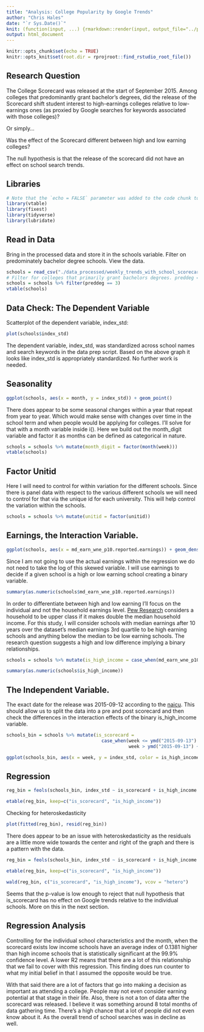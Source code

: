 ```yaml
---
title: "Analysis: College Popularity by Google Trends"
author: "Chris Hales"
date: "`r Sys.Date()`"
knit: (function(input, ...) {rmarkdown::render(input, output_file="../paper/analysis.html")})
output: html_document
---
```


```r
knitr::opts_chunk$set(echo = TRUE)
knitr::opts_knit$set(root.dir = rprojroot::find_rstudio_root_file())
```

## Research Question

The College Scorecard was released at the start of September 2015. Among colleges that predominantly grant bachelor’s degrees, did the release of the Scorecard shift student interest to high-earnings colleges relative to low-earnings ones (as proxied by Google searches for keywords associated with those colleges)?

Or simply...

Was the effect of the Scorecard different between high and low earning colleges?

The null hypothesis is that the release of the scorecard did not have an effect on school search trends.

## Libraries

``` r
# Note that the `echo = FALSE` parameter was added to the code chunk to prevent printing of the R code that generated the plot.
library(vtable)
library(fixest)
library(tidyverse)
library(lubridate)
```

## Read in Data

Bring in the processed data and store it in the schools variable. Filter on predominately bachelor degree schools. View the data.

```r
schools = read_csv("./data_processed/weekly_trends_with_school_scorecards_2022_08_04.csv")
# Filter for colleges that primarily grant bachelors degrees. preddeg == 3.
schools = schools %>% filter(preddeg == 3)
vtable(schools)
```

## Data Check: The Dependent Variable

Scatterplot of the dependent variable, index_std:

```r

plot(schools$index_std)
```

The dependent variable, index_std, was standardized across school names and search keywords in the data prep script. Based on the above graph it looks like index_std is appropriately standardized. No further work is needed.

## Seasonality

```r
ggplot(schools, aes(x = month, y = index_std)) + geom_point()
```
There does appear to be some seasonal changes within a year that repeat from year to year. Which would make sense with changes over time in the school term and when people would be applying for colleges. I'll solve for that with a month variable inside i(). Here we build out the month_digit variable and factor it as months can be defined as categorical in nature.
```r
schools = schools %>% mutate(month_digit = factor(month(week)))
vtable(schools)
```

## Factor Unitid

Here I will need to control for within variation for the different schools. Since there is panel data with respect to the various different schools we will need to control for that via the unique id for each university. This will help control the variation within the schools.

``` r
schools = schools %>% mutate(unitid = factor(unitid))
```

## Earnings, the Interaction Variable.

```r
ggplot(schools, aes(x = md_earn_wne_p10.reported.earnings)) + geom_density()
```
Since I am not going to use the actual earnings within the regression we do not need to take the log of this skewed variable. I will use earnings to decide if a given school is a high or low earning school creating a binary variable.

```r
summary(as.numeric(schools$md_earn_wne_p10.reported.earnings))
```

In order to differentiate between high and low earning I'll focus on the individual and not the household earnings level. [Pew Research](https://www.inc.com/eric-mack/the-shocking-amount-you-need-to-earn-to-be-upper-class-do-you-make-cut.html) considers a household to be upper class if it makes double the median household income. For this study, I will consider schools with median earnings after 10 years over the dataset's median earnings 3rd quartile to be high earning schools and anything below the median to be low earning schools. The research question suggests a high and low difference implying a binary relationships. 

````r
schools = schools %>% mutate(is_high_income = case_when(md_earn_wne_p10.reported.earnings > 48100 ~ TRUE, md_earn_wne_p10.reported.earnings <= 48100 ~ FALSE))

summary(as.numeric(schools$is_high_income))
````

## The Independent Variable.

The exact date for the release was 2015-09-12 according to the [naicu](https://www.naicu.edu/policy-advocacy/issue-brief-index/regulation/college-scorecard#:~:text=About,a%20federal%20postsecondary%20ratings%20system). This should allow us to split the data into a pre and post scorecard and then check the differences in the interaction effects of the binary is_high_income variable.

``` r
schools_bin = schools %>% mutate(is_scorecard = 
                                   case_when(week <= ymd("2015-09-13") ~ FALSE,
                                             week > ymd("2015-09-13") ~ TRUE))

ggplot(schools_bin, aes(x = week, y = index_std, color = is_high_income)) + geom_point() + geom_vline(xintercept = as.Date("2015-09-13")) + geom_smooth(method = 'lm')
```

## Regression

```r
reg_bin = feols(schools_bin, index_std ~ is_scorecard + is_high_income + is_scorecard*is_high_income + i(month_digit) | unitid )

etable(reg_bin, keep=c("is_scorecard", "is_high_income"))
```

Checking for heteroskedasticity

```r
plot(fitted(reg_bin), resid(reg_bin))
```
There does appear to be an issue with heteroskedasticity as the residuals are a little more wide towards the center and right of the graph and there is a pattern with the data.

``` r
reg_bin = feols(schools_bin, index_std ~ is_scorecard + is_high_income + is_scorecard*is_high_income + i(month_digit) | unitid, vcov = "hetero" )

etable(reg_bin, keep=c("is_scorecard", "is_high_income"))
```

```r
wald(reg_bin, c("is_scorecard", "is_high_income"), vcov = "hetero")
```

Seems that the p-value is low enough to reject that null hypothesis that is_scorecard has no effect on Google trends relative to the individual schools. More on this in the next section.

## Regression Analysis

Controlling for the individual school characteristics and the month, when the scorecard exists low income schools have an average index of 0.1381 higher than high income schools that is statistically significant at the 99.9% confidence level. A lower R2 means that there are a lot of this relationship that we fail to cover with this regression. This finding does run counter to what my initial belief in that I assumed the opposite would be true.

With that said there are a lot of factors that go into making a decision as important as attending a college. People may not even consider earning potential at that stage in their life. Also, there is not a ton of data after the scorecard was released. I believe it was something around 8 total months of data gathering time. There's a high chance that a lot of people did not even know about it. As the overall trend of school searches was in decline as well.